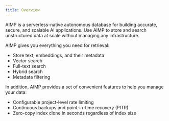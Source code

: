 ```yaml
---
title: Overview
---
```


AIMP is a serverless-native autonomous database for building accurate, secure, and scalable AI applications.
Use AIMP to store and search unstructured data at scale without managing any infrastructure.

AIMP gives you everything you need for retrieval:

* Store text, embeddings, and their metadata
* Vector search
* Full-text search
* Hybrid search
* Metadata filtering

In addition, AIMP provides a set of convenient features to help you manage your data:

* Configurable project-level rate limiting
* Continuous backups and point-in-time recovery (PITR)
* Zero-copy index clone in seconds regardless of index size
